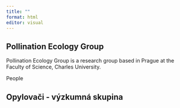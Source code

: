 ```yaml
---
title: ""
format: html
editor: visual
---
```


::: {.content-visible when-profile="english"}
# Pollination Ecology Group

Pollination Ecology Group is a research group based in Prague at the Faculty of Science, Charles University.

People
:::

::: {.content-visible when-profile="english"}
# Opylovači - výzkumná skupina

## 
:::
